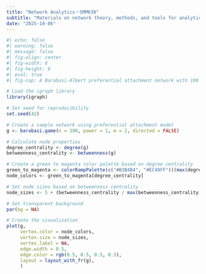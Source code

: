 ```yaml
---
title: "Network Analytics－SMM638"
subtitle: "Materials on network theory, methods, and tools for analytics students"
date: "2025-10-06"
---
```


```r
#| echo: false
#| warning: false
#| message: false
#| fig-align: center
#| fig-width: 8
#| fig-height: 8 
#| eval: true
#| fig-cap: A Barabasi-Albert preferential attachment network with 100 nodes - node size proportional to node degree

# Load the igraph library
library(igraph)

# Set seed for reproducibility
set.seed(42)

# Create a sample network using preferential attachment model
g <- barabasi.game(n = 100, power = 1, m = 2, directed = FALSE)

# Calculate node properties
degree_centrality <- degree(g)
betweenness_centrality <- betweenness(g)

# Create a green to magenta color palette based on degree centrality
green_to_magenta <- colorRampPalette(c("#B3B4B4", "#EC49FF"))(max(degree_centrality))
node_colors <- green_to_magenta[degree_centrality]

# Set node sizes based on betweenness centrality
node_sizes <- 5 + (betweenness_centrality / max(betweenness_centrality)) * 25

# Set transparent background
par(bg = NA)

# Create the visualization
plot(g, 
     vertex.color = node_colors,
     vertex.size = node_sizes,
     vertex.label = NA,
     edge.width = 0.5,
     edge.color = rgb(0.5, 0.5, 0.5, 0.3),
     layout = layout_with_fr(g),
     )
```


